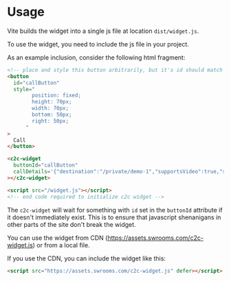 # Usage

Vite builds the widget into a single js file at location `dist/widget.js`.

To use the widget, you need to include the js file in your project.

As an example inclusion, consider the following html fragment:

```html
<!-- place and style this button arbitrarily, but it's id should match the buttonId in the c2c-widget tag below -->
<button
  id="callButton"
  style="
        position: fixed;
        height: 70px;
        width: 70px;
        bottom: 50px;
        right: 50px;
      "
>
  Call
</button>

<c2c-widget
  buttonId="callButton"
  callDetails='{"destination":"/private/demo-1","supportsVideo":true,"supportsAudio":true}'
></c2c-widget>

<script src="/widget.js"></script>
<!-- end code required to initialize c2c widget -->
```

The `c2c-widget` will wait for something with `id` set in the `buttonId` attribute if it doesn't immediately exist. This is to 
ensure that javascript shenanigans in other parts of the site don't break the widget.

You can use the widget from CDN (https://assets.swrooms.com/c2c-widget.js) or from a local file.

If you use the CDN, you can include the widget like this:

```html
<script src="https://assets.swrooms.com/c2c-widget.js" defer></script>
```